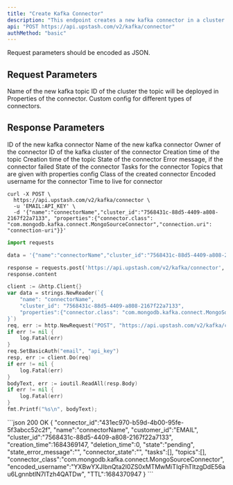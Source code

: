 ```yaml
---
title: "Create Kafka Connector"
description: "This endpoint creates a new kafka connector in a cluster."
api: "POST https://api.upstash.com/v2/kafka/connector"
authMethod: "basic"
---
```


<Note>
Request parameters should be encoded as JSON.
</Note>

## Request Parameters
<ParamField body="name" type="string" required>
Name of the new kafka topic
</ParamField>

<ParamField body="cluster_id" type="string" required>
ID of the cluster the topic will be deployed in
</ParamField>

<ParamField body="properties" type="Object" required>
Properties of the connector. Custom config for different types of connectors.
</ParamField>




## Response Parameters
<ResponseField name="connector_id" type="string">
ID of the new kafka connector
</ResponseField>
<ResponseField name="name" type="string">
Name of the new kafka connector
</ResponseField>
<ResponseField name="customer_id" type="string">
Owner of the connector
</ResponseField>
<ResponseField name="cluster_id" type="string">
ID of the kafka cluster of the connector
</ResponseField>
<ResponseField name="creation_time" type="int">
Creation time of the topic
</ResponseField>
<ResponseField name="deletion_time" type="int">
Creation time of the topic
</ResponseField>
<ResponseField name="state" type="string">
State of the connector
</ResponseField>
<ResponseField name="state_error_message" type="string">
Error message, if the connector failed
</ResponseField>
<ResponseField name="connector_state" type="string">
State of the connector
</ResponseField>
<ResponseField name="tasks" type="????????">
Tasks for the connector
</ResponseField>
<ResponseField name="topics" type="?????????">
Topics that are given with properties config
</ResponseField>
<ResponseField name="connector_class" type="string">
Class of the created connector
</ResponseField>
<ResponseField name="encoded_username" type="string">
Encoded username for the connector
</ResponseField>
<ResponseField name="TTL" type="int">
Time to live for connector
</ResponseField>

<RequestExample>


```shell curl
curl -X POST \
  https://api.upstash.com/v2/kafka/connector \
  -u 'EMAIL:API_KEY' \
  -d '{"name":"connectorName","cluster_id":"7568431c-88d5-4409-a808-2167f22a7133", "properties":{"connector.class": "com.mongodb.kafka.connect.MongoSourceConnector","connection.uri": "connection-uri"}}'
```

```python Python
import requests

data = '{"name":"connectorName","cluster_id":"7568431c-88d5-4409-a808-2167f22a7133", "properties":{"connector.class": "com.mongodb.kafka.connect.MongoSourceConnector","connection.uri": "connection-uri"}}'

response = requests.post('https://api.upstash.com/v2/kafka/connector', data=data, auth=('EMAIL', 'API_KEY'))
response.content
```

```go Go
client := &http.Client{}
var data = strings.NewReader(`{
    "name": "connectorName",
    "cluster_id": "7568431c-88d5-4409-a808-2167f22a7133",
    "properties":{"connector.class": "com.mongodb.kafka.connect.MongoSourceConnector","connection.uri": "connection-uri"}
}`)
req, err := http.NewRequest("POST", "https://api.upstash.com/v2/kafka/connector", data)
if err != nil {
    log.Fatal(err)
}
req.SetBasicAuth("email", "api_key")
resp, err := client.Do(req)
if err != nil {
    log.Fatal(err)
}
bodyText, err := ioutil.ReadAll(resp.Body)
if err != nil {
    log.Fatal(err)
}
fmt.Printf("%s\n", bodyText);
```


</RequestExample>

<ResponseExample>
```json 200 OK
{
  "connector_id":"431ec970-b59d-4b00-95fe-5f3abcc52c2f",
  "name":"connectorName",
  "customer_id":"EMAIL",
  "cluster_id":"7568431c-88d5-4409-a808-2167f22a7133",
  "creation_time":1684369147,
  "deletion_time":0,
  "state":"pending",
  "state_error_message":"",
  "connector_state":"",
  "tasks":[],
  "topics":[],
  "connector_class":"com.mongodb.kafka.connect.MongoSourceConnector",
  "encoded_username":"YXBwYXJlbnQta2l0ZS0xMTMwMiTIqFhTItzgDdE56au6LgnnbtlN7ITzh4QATDw",
  "TTL":1684370947
}
```
</ResponseExample>
